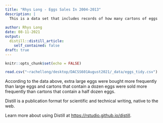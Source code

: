 ```yaml
---
title: "Rhys Long - Eggs Sales In 2004-2013"
description: |
  This is a data set that includes records of how many cartons of eggs were sold every month in 2004-2013. I got this data from the Basic Data sets section of google classroom.
  
author: Rhys Long
date: 08-11-2021
output:
  distill::distill_article:
    self_contained: false
draft: true
---
```


```r
knitr::opts_chunk$set(echo = FALSE)
```

```r

read.csv("~rachellong/desktop/DACSS601August2021/_data/eggs_tidy.csv")
```
According to the data above, extra large eggs were bought more frequently than large eggs and cartons that contain a dozen eggs were sold more frequently than cartons that contain a half dozen eggs.

Distill is a publication format for scientific and technical writing, native to the web.

Learn more about using Distill at <https://rstudio.github.io/distill>.
